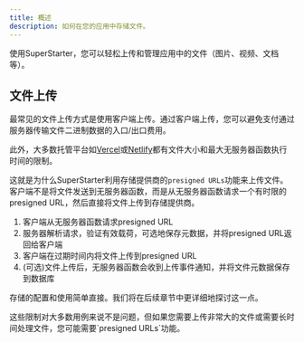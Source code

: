 ```yaml
---
title: 概述
description: 如何在您的应用中存储文件。
---
```


使用SuperStarter，您可以轻松上传和管理应用中的文件（图片、视频、文档等）。

## 文件上传

最常见的文件上传方式是使用客户端上传。通过客户端上传，您可以避免支付通过服务器传输文件二进制数据的入口/出口费用。

此外，大多数托管平台如[Vercel](https://vercel.com/docs/functions/runtimes#size-limits)或[Netlify](https://answers.netlify.com/t/what-is-the-maximum-file-size-upload-limit-in-a-netlify-form-submission/108419)都有文件大小和最大无服务器函数执行时间的限制。

这就是为什么SuperStarter利用存储提供商的`presigned URLs`功能来上传文件。客户端不是将文件发送到无服务器函数，而是从无服务器函数请求一个有时限的presigned URL，然后直接将文件上传到存储提供商。

1. 客户端从无服务器函数请求presigned URL
2. 服务器解析请求，验证有效载荷，可选地保存元数据，并将presigned URL返回给客户端
3. 客户端在过期时间内将文件上传到presigned URL
4. (可选)文件上传后，无服务器函数会收到上传事件通知，并将文件元数据保存到数据库

存储的配置和使用简单直接。我们将在后续章节中更详细地探讨这一点。

<Note>
这些限制对大多数用例来说不是问题，但如果您需要上传非常大的文件或需要长时间处理文件，您可能需要`presigned URLs`功能。
</Note>